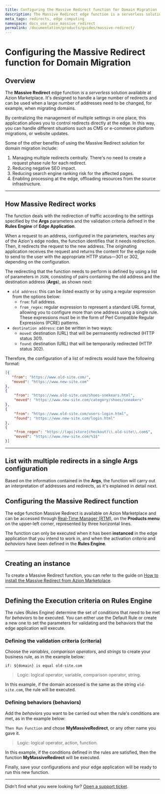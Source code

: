 ```yaml
---
title: Configuring the Massive Redirect function for Domain Migration
description: The Massive Redirect edge function is a serverless solution available at Azion Marketplace. It's designed to handle a large number of redirects and can be used when a large number of addresses need to be changed, for example, when migrating domains.
meta_tags: redirects, edge computing
namespace: docs_use_case_massive_redirect
permalink: /documentation/products/guides/massive-redirect/
---
```


# Configuring the Massive Redirect function for Domain Migration

## Overview

The **Massive Redirect** edge function is a *serverless* solution available at Azion Marketplace. It's designed to handle a large number of redirects and can be used when a large number of addresses need to be changed, for example, when migrating domains.

By centralizing the management of multiple settings in one place, this application allows you to control redirects directly at the edge. In this way, you can handle different situations such as CMS or e-commerce platform migrations, or website updates.

Some of the other benefits of using the Massive Redirect solution for domain migration include:

1. Managing multiple redirects centrally. There's no need to create a request phase rule for each redirect.
2. Reducing negative SEO impact.
3. Reducing search engine ranking risk for the affected pages.
4. Enabling processing at the edge, offloading resources from the source infrastructure.

---

## How Massive Redirect works

The function deals with the redirection of traffic according to the settings specified by the **Args** parameters and the validation criteria defined in the **Rules Engine** of **Edge Application**.

When a request to an address, configured in the parameters, reaches any of the Azion's edge nodes, the function identifies that it needs redirection. Then, it redirects the request to the new address. The originating application receives the request and returns the content for the edge node to send to the user with the appropriate HTTP status—301 or 302, depending on the configuration.

The redirecting that the function needs to perform is defined by using a list of parameters in `JSON`, consisting of pairs containing the old address and the destination address (**Args**), as shown next:

- `old address`: this can be listed exactly or by using a regular expression from the options below:
    - `from`: full address.
    - `from_regex`: regular expression to represent a standard URL format, allowing you to configure more than one address using a single rule. These expressions must be in the form of Perl Compatible Regular Expressions (PCRE) patterns.
- `destination address`: can be written in two ways:
    - `moved`: destination (URL) that will be permanently redirected (HTTP status 301).
    - `found`: destination (URL) that will be temporarily redirected (HTTP status 302).

Therefore, the configuration of a list of redirects would have the following format:

``` json
[{
   "from": "https://www.old-site.com/",
   "moved": "https://www.new-site.com"
},
{
    "from": "https://www.old-site.com/shoes-snekears.html",
    "moved": "https://www.new-site.com/category/shoes/sneakers"
},
{
    "from": "https://www.old-site.com/users-login.html",
    "found": "https://www.new-site.com/login.html"
},
{
    "from_regex": "https://(api|store|checkout)\\.old-site\\.com$",
    "moved": "https://www.new-site.com/%1$"
}]
```

---

## List with multiple redirects in a single Args configuration

Based on the information contained in the **Args**, the function will carry out an interpretation of addresses and redirects, as it's explained in detail next.

## Configuring the Massive Redirect function

The edge function Massive Redirect is available on Azion Marketplace and can be accessed through [Real-Time Manager (RTM)](https://manager.azion.com/), on the **Products menu** on the upper-left corner, represented by three horizontal lines.

The function can only be executed when it has been **instanced** in the edge application that you intend to work in, and when the activation *criteria* and *behaviors* have been defined in the **Rules Engine**.

---

## Creating an instance

To create a Massive Redirect function, you can refer to the guide on [How to install the Massive Redirect from Azion Marketplace](/en/documentation/products/guides/content-targeting/).

---

## Defining the Execution criteria on Rules Engine

The rules (Rules Engine) determine the set of conditions that need to be met for *behaviors* to be executed. You can either use the Default Rule or create a new one to set the parameters for validating and the behaviors that the edge application will execute.

### Defining the validation criteria (criteria)

Choose the *variables*, *comparison operators*, and *strings* to create your business rule, as in the example below:

`if: ${domain} is equal old-site.com`

> Logic: logical operator, variable, comparison operator, string.

In this example, if the domain accessed is the same as the string `old-site.com`, the rule will be executed.

### Defining behaviors (behaviors)

Add the *behaviors* you want to be carried out when the rule's conditions are met, as in the example below:

`Then Run Function` and chose **MyMassiveRedirect**, or any other name you gave it.

> Logic: logical operator, action, function.

In this example, if the conditions defined in the rules are satisfied, then the function **MyMassiveRedirect** will be executed.

Finally, save your configurations and your edge application will be ready to run this new function.

---

Didn’t find what you were looking for? [Open a support ticket](https://tickets.azion.com/).

